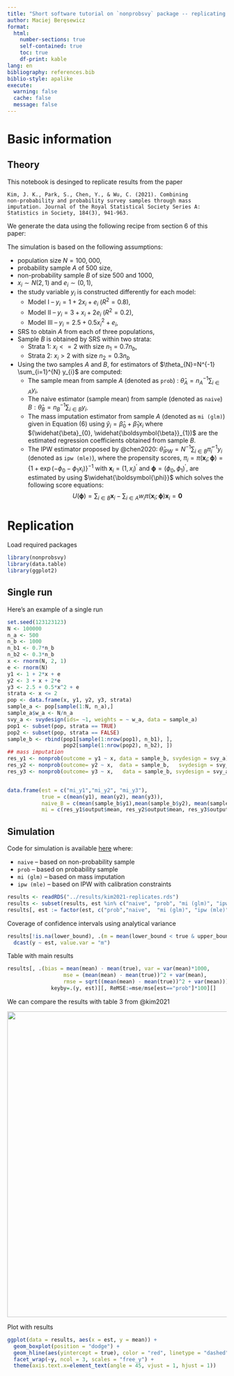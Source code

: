 ```yaml
---
title: "Short software tutorial on `nonprobsvy` package -- replicating results from the Kim et al. (2021)"
author: Maciej Beręsewicz
format: 
  html:
    number-sections: true
    self-contained: true
    toc: true
    df-print: kable
lang: en
bibliography: references.bib
biblio-style: apalike
execute: 
  warning: false
  cache: false
  message: false
---
```



# Basic information

## Theory

This notebook is desinged to replicate results from the paper

```
Kim, J. K., Park, S., Chen, Y., & Wu, C. (2021). Combining
non-probability and probability survey samples through mass
imputation. Journal of the Royal Statistical Society Series A:
Statistics in Society, 184(3), 941-963.
```

We generate the data using the following recipe from section 6 of this paper:

The simulation is based on the following assumptions:

-   population size $N=100,000$,
-   probability sample $A$ of $500$ size,
-   non-probability sample $B$ of size $500$ and $1000$,
-   $x_{i} \sim N(2,1)$ and $e_{i} \sim (0,1)$,
-   the study variable $y_{i}$ is constructed differently for each
    model:
    -   Model I -- $y_{i}=1+2 x_{i}+e_{i}$ ($R^2=0.8$),
    -   Model II -- $y_{i}=3+x_{i}+2e_{i}$ ($R^2=0.2$),
    -   Model III -- $y_{i}=2.5 + 0.5x_{i}^2+e_{i}$,
-   SRS to obtain $A$ from each of three populations,
-   Sample $B$ is obtained by SRS within two strata:
    -   Strata 1: $x_i <= 2$ with size $n_1=0.7n_b$,
    -   Strata 2: $x_i > 2$ with size $n_2 = 0.3n_b$
-   Using the two samples $A$ and $B$, for estimators of
    $\theta_{N}=N^{-1} \sum_{i=1}^{N} y_{i}$ are computed:
    -   The sample mean from sample $A$ (denoted as `prob`) :
        $\widehat{\theta}_{A}=n_{A}^{-1} \sum_{i \in A} y_{i}$,
    -   The naive estimator (sample mean) from sample (denoted as `naive`)
        $B: \widehat{\theta}_{B}=n_{B}^{-1} \sum_{i \in B} y_{i}$.
    -   The mass imputation estimator from sample $A$ (denoted as `mi (glm)`) given in
        Equation (6) using
        $\widehat{y}_{i}=\widehat{\beta}_{0}+\widehat{\beta}_{1} x_{i}$
        where $(\widehat{\beta}_{0}, \widehat{\boldsymbol{\beta}}_{1})$
        are the estimated regression coefficients obtained from sample
        $B$.
    -   The IPW estimator proposed by @chen2020:
        $\widehat{\theta}_{I P W}=N^{-1} \sum_{i \in B} \widehat{\pi}_{i}^{-1} y_{i}$ (denoted as `ipw (mle)`),
        where the propensity scores,
        $\pi_{i}=\pi(\mathbf{x}_{i} ; \boldsymbol{\phi})=\left\{1+\exp (-\phi_{0}-\phi_{1} x_{i})\right\}^{-1}$
        with $\mathbf{x}_{i}=(1, x_{i})^{\prime}$ and
        $\boldsymbol{\phi}=(\phi_{0}, \phi_{1})^{\prime}$, are estimated
        by using $\widehat{\boldsymbol{\phi}}$ which solves the
        following score equations: $$
        U(\boldsymbol{\phi})=\sum_{i \in B} \mathbf{x}_{i}-\sum_{i \in A} w_{i} \pi(\mathbf{x}_{i} ; \boldsymbol{\phi}) \mathbf{x}_{i}=\mathbf{0}
        $$

# Replication

Load required packages

```r
library(nonprobsvy)
library(data.table)
library(ggplot2)
```


## Single run

Here's an example of a single run 

```r
set.seed(123123123)
N <- 100000
n_a <- 500
n_b <- 1000
n_b1 <- 0.7*n_b
n_b2 <- 0.3*n_b
x <- rnorm(N, 2, 1)
e <- rnorm(N)
y1 <- 1 + 2*x + e
y2 <- 3 + x + 2*e
y3 <- 2.5 + 0.5*x^2 + e
strata <- x <= 2
pop <- data.frame(x, y1, y2, y3, strata)
sample_a <- pop[sample(1:N, n_a),]
sample_a$w_a <- N/n_a
svy_a <- svydesign(ids= ~1, weights = ~ w_a, data = sample_a)
pop1 <- subset(pop, strata == TRUE)
pop2 <- subset(pop, strata == FALSE)
sample_b <- rbind(pop1[sample(1:nrow(pop1), n_b1), ],
                  pop2[sample(1:nrow(pop2), n_b2), ])
## mass imputation
res_y1 <- nonprob(outcome = y1 ~ x, data = sample_b, svydesign = svy_a)
res_y2 <- nonprob(outcome= y2 ~ x,  data = sample_b,   svydesign = svy_a)
res_y3 <- nonprob(outcome= y3 ~ x,   data = sample_b, svydesign = svy_a)


data.frame(est = c("mi_y1","mi_y2", "mi_y3"),
           true = c(mean(y1), mean(y2), mean(y3)),
           naive_B = c(mean(sample_b$y1),mean(sample_b$y2), mean(sample_b$y3)),
           mi = c(res_y1$output$mean, res_y2$output$mean, res_y3$output$mean))
```

## Simulation

Code for simulation is available [here](../codes/2023-08-20-replicate-kim2021-sim.R) where:

+ `naive` -- based on non-probability sample 
+ `prob` -- based on probability sample
+ `mi (glm)` -- based on mass imputation
+ `ipw (mle)` -- based on IPW with calibration constraints

```r
results <- readRDS("../results/kim2021-replicates.rds")
results <- subset(results, est %in% c("naive", "prob", "mi (glm)", "ipw (mle)"))
results[, est := factor(est, c("prob","naive",  "mi (glm)", "ipw (mle)"))]
```

Coverage of confidence intervals using analytical variance

```r
results[!is.na(lower_bound), .(m = mean(lower_bound < true & upper_bound > true)), keyby=.(y, est)] |> 
  dcast(y ~ est, value.var = "m")
```

Table with main results

```r
results[, .(bias = mean(mean) - mean(true), var = var(mean)*1000,
                  mse = (mean(mean) - mean(true))^2 + var(mean),
                  rmse = sqrt((mean(mean) - mean(true))^2 + var(mean))), 
              keyby=.(y, est)][, ReMSE:=mse/mse[est=="prob"]*100][]
```

We can compare the results with table 3 from @kim2021

![](../figs/jrssa-mi-paper-tab3.png){fig-align="center" width="700"}

Plot with results

```r
ggplot(data = results, aes(x = est, y = mean)) + 
  geom_boxplot(position = "dodge") +
  geom_hline(aes(yintercept = true), color = "red", linetype = "dashed") +
  facet_wrap(~y, ncol = 3, scales = "free_y") +
  theme(axis.text.x=element_text(angle = 45, vjust = 1, hjust = 1))
```

